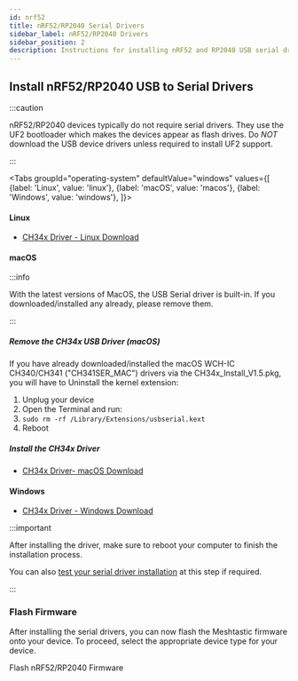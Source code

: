 ```yaml
---
id: nrf52
title: nRF52/RP2040 Serial Drivers
sidebar_label: nRF52/RP2040 Drivers
sidebar_position: 2
description: Instructions for installing nRF52 and RP2040 USB serial drivers to interact with a Meshtastic device.
---
```



## Install nRF52/RP2040 USB to Serial Drivers

:::caution

nRF52/RP2040 devices typically do not require serial drivers. They use the UF2 bootloader which makes the devices appear as flash drives.  Do _NOT_ download the USB device drivers unless required to install UF2 support.

:::

<Tabs
groupId="operating-system"
defaultValue="windows"
values={[
{label: 'Linux', value: 'linux'},
{label: 'macOS', value: 'macos'},
{label: 'Windows', value: 'windows'},
]}>

<TabItem value="linux">

#### Linux

- [CH34x Driver - Linux Download](http://www.wch-ic.com/downloads/CH341SER_LINUX_ZIP.html)

</TabItem>

<TabItem value="macos">

#### macOS

:::info

With the latest versions of MacOS, the USB Serial driver is built-in. If you downloaded/installed any already, please remove them.

:::

##### Remove the CH34x USB Driver (macOS)

If you have already downloaded/installed the macOS WCH-IC CH340/CH341
("CH341SER_MAC") drivers via the CH34x_Install_V1.5.pkg, you will have to
Uninstall the kernel extension:

1. Unplug your device
2. Open the Terminal and run:
3. `sudo rm -rf /Library/Extensions/usbserial.kext`
4. Reboot


##### Install the CH34x Driver

- [CH34x Driver- macOS Download](https://github.com/WCHSoftGroup/ch34xser_macos)



</TabItem>

<TabItem value="windows">

#### Windows

- [CH34x Driver - Windows Download](http://www.wch-ic.com/downloads/CH341SER_EXE.html)

</TabItem>

</Tabs>

:::important

After installing the driver, make sure to reboot your computer to finish the installation process.

You can also [test your serial driver installation](/docs/getting-started/serial-drivers/test-serial-driver-installation) at this step if required.

:::

### Flash Firmware

After installing the serial drivers, you can now flash the Meshtastic firmware onto your device. To proceed, select the appropriate device type for your device.

<div className="indexCtasBody">
  <Link
    className={"button button--outline button--lg cta--button"}
    to={"/docs/getting-started/flashing-firmware/nrf52/"}
  >
    Flash nRF52/RP2040 Firmware
  </Link>
</div>
